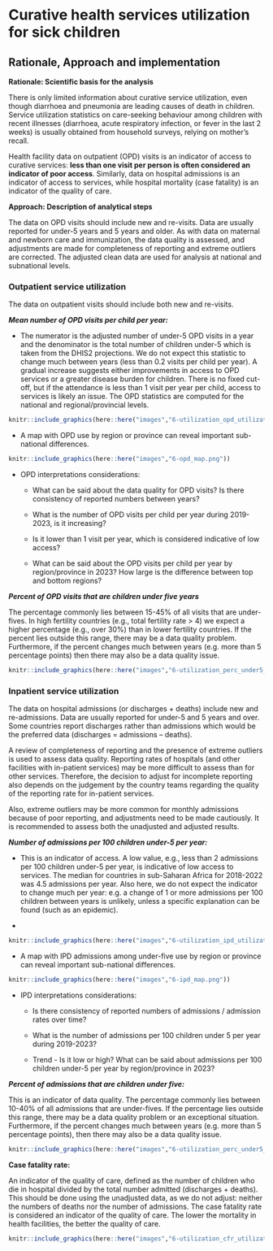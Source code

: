 
# Curative health services utilization for sick children

## Rationale, Approach and implementation

**Rationale: Scientific basis for the analysis**

There is only limited information about curative service utilization, even though diarrhoea and pneumonia are leading causes of death in children. Service utilization statistics on care-seeking behaviour among children with recent illnesses (diarrhoea, acute respiratory infection, or fever in the last 2 weeks) is usually obtained from household surveys, relying on mother’s recall.

Health facility data on outpatient (OPD) visits is an indicator of access to curative services: **less than one visit per person is often considered an indicator of poor access**. Similarly, data on hospital admissions is an indicator of access to services, while hospital mortality (case fatality) is an indicator of the quality of care.

**Approach: Description of analytical steps**

The data on OPD visits should include new and re-visits. Data are usually reported for under-5 years and 5 years and older. As with data on maternal and newborn care and immunization, the data quality is assessed, and adjustments are made for completeness of reporting and extreme outliers are corrected. The adjusted clean data are used for analysis at national and subnational levels.

### Outpatient service utilization

The data on outpatient visits should include both new and re-visits.

***Mean number of OPD visits per child per year:***

-   The numerator is the adjusted number of under-5 OPD visits in a year and the denominator is the total number of children under-5 which is taken from the DHIS2 projections. We do not expect this statistic to change much between years (less than 0.2 visits per child per year). A gradual increase suggests either improvements in access to OPD services or a greater disease burden for children. There is no fixed cut-off, but if the attendance is less than 1 visit per year per child, access to services is likely an issue. The OPD statistics are computed for the national and regional/provincial levels.

```r
knitr::include_graphics(here::here("images","6-utilization_opd_utilization.png"))

```

-   A map with OPD use by region or province can reveal important sub-national differences.

```r
knitr::include_graphics(here::here("images","6-opd_map.png"))

```

-   OPD interpretations considerations:

    -   What can be said about the data quality for OPD visits? Is there consistency of reported numbers between years?

    -   What is the number of OPD visits per child per year during 2019-2023, is it increasing?

    -   Is it lower than 1 visit per year, which is considered indicative of low access?

    -   What can be said about the OPD visits per child per year by region/province in 2023? How large is the difference between top and bottom regions?

***Percent of OPD visits that are children under five years***

The percentage commonly lies between 15-45% of all visits that are under-fives. In high fertility countries (e.g., total fertility rate \> 4) we expect a higher percentage (e.g., over 30%) than in lower fertility countries. If the percent lies outside this range, there may be a data quality problem. Furthermore, if the percent changes much between years (e.g. more than 5 percentage points) then there may also be a data quality issue.

```r
knitr::include_graphics(here::here("images","6-utilization_perc_under5_utilization.png"))

```

### Inpatient service utilization

The data on hospital admissions (or discharges + deaths) include new and re-admissions. Data are usually reported for under-5 and 5 years and over. Some countries report discharges rather than admissions which would be the preferred data (discharges = admissions – deaths).

A review of completeness of reporting and the presence of extreme outliers is used to assess data quality. Reporting rates of hospitals (and other facilities with in-patient services) may be more difficult to assess than for other services. Therefore, the decision to adjust for incomplete reporting also depends on the judgement by the country teams regarding the quality of the reporting rate for in-patient services.

Also, extreme outliers may be more common for monthly admissions because of poor reporting, and adjustments need to be made cautiously. It is recommended to assess both the unadjusted and adjusted results.

***Number of admissions per 100 children under-5 per year:***

-   This is an indicator of access. A low value, e.g., less than 2 admissions per 100 children under-5 per year, is indicative of low access to services. The median for countries in sub-Saharan Africa for 2018-2022 was 4.5 admissions per year. Also here, we do not expect the indicator to change much per year: e.g. a change of 1 or more admissions per 100 children between years is unlikely, unless a specific explanation can be found (such as an epidemic).

-   

```r
knitr::include_graphics(here::here("images","6-utilization_ipd_utilization.png"))

```

-   A map with IPD admissions among under-five use by region or province can reveal important sub-national differences.

```r
knitr::include_graphics(here::here("images","6-ipd_map.png"))

```

-   IPD interpretations considerations:

    -   Is there consistency of reported numbers of admissions / admission rates over time?

    -   What is the number of admissions per 100 children under 5 per year during 2019-2023?

    -   Trend - Is it low or high? What can be said about admissions per 100 children under-5 per year by region/province in 2023?

***Percent of admissions that are children under five:***

This is an indicator of data quality. The percentage commonly lies between 10-40% of all admissions that are under-fives. If the percentage lies outside this range, there may be a data quality problem or an exceptional situation. Furthermore, if the percent changes much between years (e.g. more than 5 percentage points), then there may also be a data quality issue.

```r
knitr::include_graphics(here::here("images","6-utilization_perc_under5_utilization.png"))
```

**Case fatality rate:**

An indicator of the quality of care, defined as the number of children who die in hospital divided by the total number admitted (discharges + deaths). This should be done using the unadjusted data, as we do not adjust: neither the numbers of deaths nor the number of admissions. The case fatality rate is considered an indicator of the quality of care. The lower the mortality in health facilities, the better the quality of care.

```r
knitr::include_graphics(here::here("images","6-utilization_cfr_utilization.png"))

```
